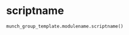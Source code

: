 # scriptname { #munch_group_template.modulename.scriptname }

```python
munch_group_template.modulename.scriptname()
```

